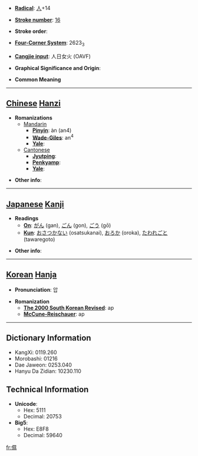 * '''[[Wiktionary:Chinese radical index| Radical]]''': [[Wiktionary:Chinese radical index 人|人]]+14

* '''[[Wiktionary:Chinese total strokes index|Stroke number]]''': [[Wiktionary:Chinese total strokes index 16|16]]

* '''Stroke order''': 

* '''[[Wiktionary:Chinese four corner index|Four-Corner System]]''': 2623<sub>3</sub>

* '''[[Wiktionary:Chinese Cangjie index|Cangjie input]]''': 人日女火 (OAVF)

* '''Graphical Significance and Origin''': 

* '''Common Meaning'''

----

== [[Chinese]] [[Hanzi]] ==

* '''Romanizations'''
** [[Mandarin]]
*** '''[[Pinyin]]''': àn (an4)
*** '''[[Wade-Giles]]''': an<sup>4</sup>
*** '''[[Yale]]''': 
**[[Cantonese]]
***'''[[Jyutping]]''':
***'''[[Penkyamp]]''': 
***'''[[Yale]]''': 

* '''Other info''': 

----

== [[Japanese]] [[Kanji]] ==

* '''Readings'''
** '''[[On]]''': [[がん]] (gan), [[ごん]] (gon), [[ごう]] (gō)
** '''[[Kun]]''': [[おさつかない]] (osatsukanai), [[おろか]] (oroka), [[たわれごと]] (tawaregoto)

* '''Other info''':  

----

== [[Korean]] [[Hanja]] ==

* '''Pronunciation''': 압

* '''Romanization'''
** '''[[The 2000 South Korean Revised Romanization|The 2000 South Korean Revised]]''': ap
** '''[[McCune-Reischauer]]''': ap

----

== Dictionary Information ==

* KangXi: 0119.260
* Morobashi: 01216
* Dae Jaweon: 0253.040
* Hanyu Da Zidian: 10230.110

== Technical Information ==

* '''Unicode''':
** Hex: 5111
** Decimal: 20753
* '''Big5''':
** Hex: E8F8
** Decimal: 59640

[[fr:儑]]